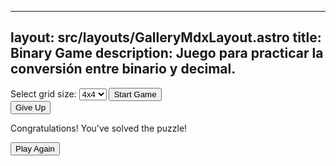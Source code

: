 
---
layout: src/layouts/GalleryMdxLayout.astro
title: Binary Game
description: Juego para practicar la conversión entre binario y decimal.
---

<link rel="stylesheet" href="../matriz.css" />

  <div class="glassmorphism">
    <div id="gridSizeSelector" class="text-center grid-size-selector">
      <label for="gridSize" class="block text-lg font-medium text-white">Select grid size:</label>
      <select id="gridSize" class="block w-full px-3 py-2 mt-1 text-white bg-white border border-gray-300 rounded-md bg-opacity-10">
        <option value="4">4x4</option>
        <option value="5">5x5</option>
        <option value="6">6x6</option>
      </select>
      <button onclick="initGame()" class="mt-3">
        Start Game
      </button>
    </div>
    <div id="app" class="mt-10 text-center">
      <!-- Game board will be dynamically generated here -->
    </div>
    <div class="button-container">
      <button id="giveUpButton" onclick="revealSolution()" class="mt-4 bg-red-500 hover:bg-red-700 text-white font-bold py-2 px-4 rounded">
        Give Up
      </button>
    </div>
  </div>
  <div id="overlay" class="overlay">
    <div id="popup" class="popup">
      <p class="text-xl font-semibold text-white">Congratulations! You've solved the puzzle!</p>
      <button onclick="showGridSizeSelector()">
        Play Again
      </button>
    </div>
  </div>

<script src="../matriz.js" defer></script>